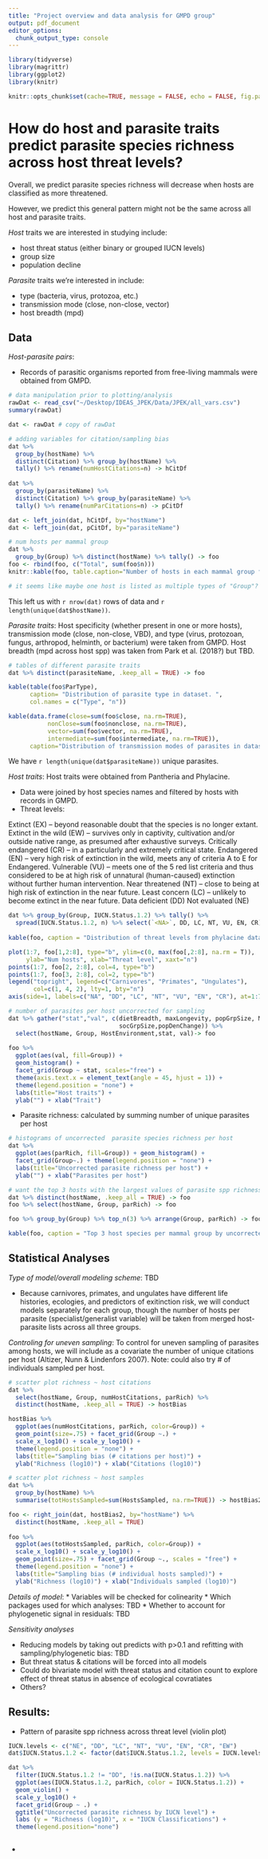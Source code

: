 ```yaml
---
title: "Project overview and data analysis for GMPD group"
output: pdf_document
editor_options: 
  chunk_output_type: console
---
```


```r

library(tidyverse)
library(magrittr)
library(ggplot2) 
library(knitr)

knitr::opts_chunk$set(cache=TRUE, message = FALSE, echo = FALSE, fig.path = "univariatePlots/")

```

# How do host and parasite traits predict parasite species richness across host threat levels? 

Overall, we predict parasite species richness will decrease when hosts are classified as more threatened. 

However, we predict this general pattern might not be the same across all host and parasite traits. 

*Host* traits we are interested in studying include: 

* host threat status (either binary or grouped IUCN levels)
* group size
* population decline

*Parasite* traits we're interested in include: 

* type (bacteria, virus, protozoa, etc.)
* transmission mode (close, non-close, vector)
* host breadth (mpd)

## Data

*Host-parasite pairs*: 

* Records of parasitic organisms reported from free-living mammals were obtained from GMPD. 

```r

# data manipulation prior to plotting/analysis
rawDat <- read_csv("~/Desktop/IDEAS_JPEK/Data/JPEK/all_vars.csv")
summary(rawDat)

dat <- rawDat # copy of rawDat

# adding variables for citation/sampling bias
dat %>%
  group_by(hostName) %>%
  distinct(Citation) %>% group_by(hostName) %>%
  tally() %>% rename(numHostCitations=n) -> hCitDf
  
dat %>%
  group_by(parasiteName) %>%
  distinct(Citation) %>% group_by(parasiteName) %>%
  tally() %>% rename(numParCitations=n) -> pCitDf  

dat <- left_join(dat, hCitDf, by="hostName")
dat <- left_join(dat, pCitDf, by="parasiteName")

```

```r

# num hosts per mammal group
dat %>%
  group_by(Group) %>% distinct(hostName) %>% tally() -> foo
foo <- rbind(foo, c("Total", sum(foo$n)))
knitr::kable(foo, table.caption="Number of hosts in each mammal group from GMPD. ")

# it seems like maybe one host is listed as multiple types of "Group"? TBD

```

This left us with `r nrow(dat)` rows of data and `r length(unique(dat$hostName))`. 

*Parasite traits*: Host specificity (whether present in one or more hosts), transmission mode (close, non-close, VBD), and type (virus, protozoan, fungus, arthropod, helminth, or bacterium) were taken from GMPD. Host breadth (mpd across host spp) was taken from Park et al. (2018?) but TBD. 

```r
# tables of different parasite traits
dat %>% distinct(parasiteName, .keep_all = TRUE) -> foo

kable(table(foo$ParType), 
      caption= "Distribution of parasite type in dataset. ", 
      col.names = c("Type", "n"))

kable(data.frame(close=sum(foo$close, na.rm=TRUE),
           nonClose=sum(foo$nonclose, na.rm=TRUE),
           vector=sum(foo$vector, na.rm=TRUE),
           intermediate=sum(foo$intermediate, na.rm=TRUE)),
      caption="Distribution of transmission modes of parasites in dataset. Some parasites may have multiple modes of transmission. ")

```

We have `r length(unique(dat$parasiteName))` unique parasites. 

*Host traits*: Host traits were obtained from Pantheria and Phylacine. 

* Data were joined by host species names and filtered by hosts with records in GMPD. 
* Threat levels: 

Extinct (EX) – beyond reasonable doubt that the species is no longer extant.
Extinct in the wild (EW) – survives only in captivity, cultivation and/or outside native range, as presumed after exhaustive surveys.
Critically endangered (CR) – in a particularly and extremely critical state.
Endangered (EN) – very high risk of extinction in the wild, meets any of criteria A to E for Endangered.
Vulnerable (VU) – meets one of the 5 red list criteria and thus considered to be at high risk of unnatural (human-caused) extinction without further human intervention.
Near threatened (NT) – close to being at high risk of extinction in the near future.
Least concern (LC) – unlikely to become extinct in the near future.
Data deficient (DD)
Not evaluated (NE)

```r

dat %>% group_by(Group, IUCN.Status.1.2) %>% tally() %>% 
  spread(IUCN.Status.1.2, n) %>% select(`<NA>`, DD, LC, NT, VU, EN, CR) ->foo
  
kable(foo, caption = "Distribution of threat levels from phylacine database shows there are many hosts without IUCN levels characterized. ")

plot(1:7, foo[1,2:8], type="b", ylim=c(0, max(foo[,2:8], na.rm = T)), 
     ylab="Num hosts", xlab="Threat level", xaxt="n")
points(1:7, foo[2, 2:8], col=4, type="b")
points(1:7, foo[3, 2:8], col=2, type="b")
legend("topright", legend=c("Carnivores", "Primates", "Ungulates"), 
       col=c(1, 4, 2), lty=1, bty="n")
axis(side=1, labels=c("NA", "DD", "LC", "NT", "VU", "EN", "CR"), at=1:7)
```

```r

# number of parasites per host uncorrected for sampling
dat %>% gather("stat","val", c(dietBreadth, maxLongevity, popGrpSize, Mass.g, 
                               socGrpSize,popDenChange)) %>% 
  select(hostName, Group, HostEnvironment,stat, val)-> foo
  
foo %>%
  ggplot(aes(val, fill=Group)) + 
  geom_histogram() + 
  facet_grid(Group ~ stat, scales="free") + 
  theme(axis.text.x = element_text(angle = 45, hjust = 1)) + 
  theme(legend.position = "none") + 
  labs(title="Host traits") + 
  ylab("") + xlab("Trait")

```

* Parasite richness: calculated by summing number of unique parasites per host 

```r
# histograms of uncorrected  parasite species richness per host
dat %>%
  ggplot(aes(parRich, fill=Group)) + geom_histogram() + 
  facet_grid(Group~.) + theme(legend.position = "none") + 
  labs(title="Uncorrected parasite richness per host") + 
  ylab("") + xlab("Parasites per host")

```

```r

# want the top 3 hosts with the largest values of parasite spp richness
dat %>% distinct(hostName, .keep_all = TRUE) -> foo
foo %>% select(hostName, Group, parRich) -> foo

foo %>% group_by(Group) %>% top_n(3) %>% arrange(Group, parRich) -> foo

kable(foo, caption = "Top 3 host species per mammal group by uncorrected parasite richness. ")

```

## Statistical Analyses 

*Type of model/overall modeling scheme*: TBD 

* Because carnivores, primates, and ungulates have different life histories, ecologies, and predictors of exitinction risk, we will conduct models separately for each group, though the number of hosts per parasite (specialist/generalist variable) will be taken from merged host-parasite lists across all three groups. 

*Controling for uneven sampling*: To control for uneven sampling of parasites among hosts, we will include as a covariate the number of unique citations per host (Altizer, Nunn & Lindenfors 2007). Note: could also try # of individuals sampled per host. 

```r

# scatter plot richness ~ host citations
dat %>%
  select(hostName, Group, numHostCitations, parRich) %>%
  distinct(hostName, .keep_all = TRUE) -> hostBias

hostBias %>% 
  ggplot(aes(numHostCitations, parRich, color=Group)) + 
  geom_point(size=.75) + facet_grid(Group ~.) +
  scale_x_log10() + scale_y_log10() +
  theme(legend.position = "none") + 
  labs(title="Sampling bias (# citations per host)") + 
  ylab("Richness (log10)") + xlab("Citations (log10)")

```

```r

# scatter plot richness ~ host samples
dat %>%
  group_by(hostName) %>%
  summarise(totHostsSampled=sum(HostsSampled, na.rm=TRUE)) -> hostBias2 

foo <- right_join(dat, hostBias2, by="hostName") %>% 
  distinct(hostName, .keep_all = TRUE)
  
foo %>% 
  ggplot(aes(totHostsSampled, parRich, color=Group)) + 
  scale_x_log10() + scale_y_log10() + 
  geom_point(size=.75) + facet_grid(Group ~., scales = "free") +
  theme(legend.position = "none") + 
  labs(title="Sampling bias (# individual hosts sampled)") + 
  ylab("Richness (log10)") + xlab("Individuals sampled (log10)")


```


*Details of model*: 
* Variables will be checked for colinearity
* Which packages used for which analyses: TBD
* Whether to account for phylogenetic signal in residuals: TBD

*Sensitivity analyses*

* Reducing models by taking out predicts with p>0.1 and refitting with sampling/phylogenetic bias: TBD
* But threat status & citations will be forced into all models
* Could do bivariate model with threat status and citation count to explore effect of threat status in absence of ecological covratiates
* Others? 

## Results: 

* Pattern of parasite spp richness across threat level (violin plot)

```r

IUCN.levels <- c("NE", "DD", "LC", "NT", "VU", "EN", "CR", "EW")
dat$IUCN.Status.1.2 <- factor(dat$IUCN.Status.1.2, levels = IUCN.levels)

dat %>%
  filter(IUCN.Status.1.2 != "DD", !is.na(IUCN.Status.1.2)) %>%
  ggplot(aes(IUCN.Status.1.2, parRich, color = IUCN.Status.1.2)) +
  geom_violin() + 
  scale_y_log10() + 
  facet_grid(Group ~ .) + 
  ggtitle("Uncorrected parasite richness by IUCN level") +
  labs (y = "Richness (log10)", x = "IUCN Classifications") +
  theme(legend.position="none")

```



```r

```



* 



